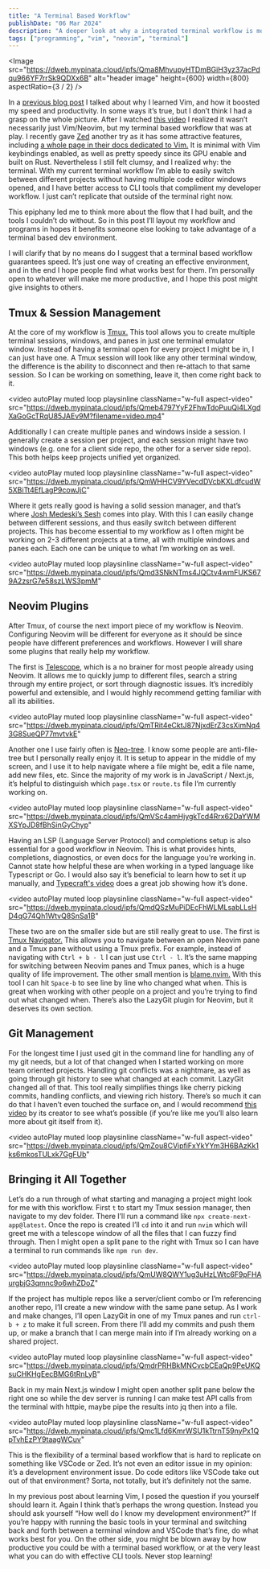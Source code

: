 ```yaml
---
title: "A Terminal Based Workflow"
publishDate: "06 Mar 2024"
description: "A deeper look at why a integrated terminal workflow is more than just using vim"
tags: ["programming", "vim", "neovim", "terminal"]
---
```



<Image
	src="https://dweb.mypinata.cloud/ipfs/Qma8MhvupyHTDmBGiH3yz37acPdqu966YF7rrSk9QDXx6B"
	alt="header image"
	height={600}
	width={800}
	aspectRatio={3 / 2}
/>

In a [previous blog post](https://stevedylan.dev/posts/why-i-learned-vim) I talked about why I learned Vim, and how it boosted my speed and productivity. In some ways it’s true, but I don’t think I had a grasp on the whole picture. After I watched [this video](https://youtu.be/5wy2iLU5fs0?si=uZ2e6_EUFkrk4Vrp) I realized it wasn’t necessarily just Vim/Neovim, but my terminal based workflow that was at play. I recently gave [Zed](https://zed.dev) another try as it has some attractive features, including [a whole page in their docs dedicated to Vim.](https://zed.dev/docs/vim) It is minimal with Vim keybindings enabled, as well as pretty speedy since its GPU enable and built on Rust. Nevertheless I still felt clumsy, and I realized why: the terminal. With my current terminal workflow I’m able to easily switch between different projects without having multiple code editor windows opened, and I have better access to CLI tools that compliment my developer workflow. I just can’t replicate that outside of the terminal right now.

This epiphany led me to think more about the flow that I had built, and the tools I couldn’t do without. So in this post I’ll layout my workflow and programs in hopes it benefits someone else looking to take advantage of a terminal based dev environment.

I will clarify that by no means do I suggest that a terminal based workflow guarantees speed. It’s just one way of creating an effective environment, and in the end I hope people find what works best for them. I’m personally open to whatever will make me more productive, and I hope this post might give insights to others.

## Tmux & Session Management

At the core of my workflow is [Tmux.](https://github.com/tmux/tmux) This tool allows you to create multiple terminal sessions, windows, and panes in just one terminal emulator window. Instead of having a terminal open for every project I might be in, I can just have one. A Tmux session will look like any other terminal window, the difference is the ability to disconnect and then re-attach to that same session. So I can be working on something, leave it, then come right back to it.

<video
  autoPlay
  muted
  loop
  playsinline
  className="w-full aspect-video"
  src="https://dweb.mypinata.cloud/ipfs/Qmeb4797YyF2FhwTdoPuuQi4LXgdXaGoGcTRqU85JAEv9M?filename=video.mp4"
></video>

Additionally I can create multiple panes and windows inside a session. I generally create a session per project, and each session might have two windows (e.g. one for a client side repo, the other for a server side repo). This both helps keep projects unified yet organized.

<video
  autoPlay
  muted
  loop
  playsinline
  className="w-full aspect-video"
  src="https://dweb.mypinata.cloud/ipfs/QmWHHCV9YVecdDVcbKXLdfcudW5XBiTt4EfLagP9cowJjC"
></video>

Where it gets really good is having a solid session manager, and that’s where [Josh Medeski’s Sesh](https://github.com/joshmedeski/sesh) comes into play. With this I can easily change between different sessions, and thus easily switch between different projects. This has become essential to my workflow as I often might be working on 2-3 different projects at a time, all with multiple windows and panes each. Each one can be unique to what I’m working on as well.

<video
  autoPlay
  muted
  loop
  playsinline
  className="w-full aspect-video"
  src="https://dweb.mypinata.cloud/ipfs/Qmd3SNkNTms4JQCtv4wmFUKS679A2zsrG7e58szLWS3pmM"
></video>

## Neovim Plugins

After Tmux, of course the next import piece of my workflow is Neovim. Configuring Neovim will be different for everyone as it should be since people have different preferences and workflows. However I will share some plugins that really help my workflow.

The first is [Telescope](https://github.com/nvim-telescope/telescope.nvim), which is a no brainer for most people already using Neovim. It allows me to quickly jump to different files, search a string through my entire project, or sort through diagnostic issues. It’s incredibly powerful and extensible, and I would highly recommend getting familiar with all its abilities.

<video
  autoPlay
  muted
  loop
  playsinline
  className="w-full aspect-video"
  src="https://dweb.mypinata.cloud/ipfs/QmTRit4eCktJ87NjxdErZ3csXimNq43G8SueQP77mvtvkE"
></video>

Another one I use fairly often is [Neo-tree](https://github.com/nvim-neo-tree/neo-tree.nvim). I know some people are anti-file-tree but I personally really enjoy it. It is setup to appear in the middle of my screen, and I use it to help navigate where a file might be, edit a file name, add new files, etc. Since the majority of my work is in JavaScript / Next.js, it’s helpful to distinguish which `page.tsx` or `route.ts` file I’m currently working on.

<video
  autoPlay
  muted
  loop
  playsinline
  className="w-full aspect-video"
  src="https://dweb.mypinata.cloud/ipfs/QmVSc4amHjygkTcd4Rrx62DaYWMXSYpJD8fBhSinGyChyp"
></video>

Having an LSP (Language Server Protocol) and completions setup is also essential for a good workflow in Neovim. This is what provides hints, completions, diagnostics, or even docs for the language you’re working in. Cannot state how helpful these are when working in a typed language like Typescript or Go. I would also say it’s beneficial to learn how to set it up manually, and [Typecraft's video](https://youtu.be/S-xzYgTLVJE?si=xG7c-Yx0fkxRHwx0) does a great job showing how it’s done.

<video
  autoPlay
  muted
  loop
  playsinline
  className="w-full aspect-video"
  src="https://dweb.mypinata.cloud/ipfs/QmdQSzMuPiDEcFhWLMLsabLLsHD4qG74Qh1WtvQ8SnSa1B"
></video>

These two are on the smaller side but are still really great to use. The first is [Tmux Navigator.](https://github.com/christoomey/vim-tmux-navigator) This allows you to navigate between an open Neovim pane and a Tmux pane without using a Tmux prefix. For example, instead of navigating with `Ctrl + b - l` I can just use `Ctrl - l`. It’s the same mapping for switching between Neovim panes and Tmux panes, which is a huge quality of life improvement. The other small mention is [blame.nvim.](https://github.com/FabijanZulj/blame.nvim) With this tool I can hit `Space-b` to see line by line who changed what when. This is great when working with other people on a project and you’re trying to find out what changed when. There’s also the LazyGit plugin for Neovim, but it deserves its own section.

## Git Management

For the longest time I just used git in the command line for handling any of my git needs, but a lot of that changed when I started working on more team oriented projects. Handling git conflicts was a nightmare, as well as going through git history to see what changed at each commit. LazyGit changed all of that. This tool really simplifies things like cherry picking commits, handling conflicts, and viewing rich history. There’s so much it can do that I haven’t even touched the surface on, and I would recommend [this video](https://youtu.be/CPLdltN7wgE?si=7XqMjlwpi5tmWFpA) by its creator to see what’s possible (if you’re like me you’ll also learn more about git itself from it).

<video
  autoPlay
  muted
  loop
  playsinline
  className="w-full aspect-video"
  src="https://dweb.mypinata.cloud/ipfs/QmZou8CVipfiFxYkYYm3H6BAzKk1ks6mkosTULxk7GgFUb"
></video>

## Bringing it All Together

Let’s do a run through of what starting and managing a project might look for me with this workflow. First `t` to start my Tmux session manager, then navigate to my dev folder. There I’ll run a command like `npx create-next-app@latest`. Once the repo is created I’ll `cd` into it and run `nvim` which will greet me with a telescope window of all the files that I can fuzzy find through. Then I might open a split pane to the right with Tmux so I can have a terminal to run commands like `npm run dev`.

<video
  autoPlay
  muted
  loop
  playsinline
  className="w-full aspect-video"
  src="https://dweb.mypinata.cloud/ipfs/QmUW8QWY1ug3uHzLWtc6F9pFHAurgbjG3qmnc9o6whZDoZ"
></video>

If the project has multiple repos like a server/client combo or I’m referencing another repo, I’ll create a new window with the same pane setup. As I work and make changes, I’ll open LazyGit in one of my Tmux panes and run `ctrl-b + z` to make it full screen. From there I’ll add my commits and push them up, or make a branch that I can merge main into if I’m already working on a shared project.

<video
  autoPlay
  muted
  loop
  playsinline
  className="w-full aspect-video"
  src="https://dweb.mypinata.cloud/ipfs/QmdrPRHBkMNCvcbCEaQp9PeUKQsuCHKHgEecBMG6tRnLyB"
></video>

Back in my main Next.js window I might open another split pane below the right one so while the dev server is running I can make test API calls from the terminal with httpie, maybe pipe the results into jq then into a file.

<video
  autoPlay
  muted
  loop
  playsinline
  className="w-full aspect-video"
  src="https://dweb.mypinata.cloud/ipfs/Qmc1Lfd6KmrWSU1kTtrnT59nyPx1QpTvhEzPY9taagWCuv"
></video>

This is the flexibility of a terminal based workflow that is hard to replicate on something like VSCode or Zed. It’s not even an editor issue in my opinion: it’s a development environment issue. Do code editors like VSCode take out out of that environment? Sorta, not totally, but it’s definitely not the same.

In my previous post about learning Vim, I posed the question if you yourself should learn it. Again I think that’s perhaps the wrong question. Instead you should ask yourself “How well do I know my development environment?” If you’re happy with running the basic tools in your terminal and switching back and forth between a terminal window and VSCode that’s fine, do what works best for you. On the other side, you might be blown away by how productive you could be with a terminal based workflow, or at the very least what you can do with effective CLI tools. Never stop learning!
